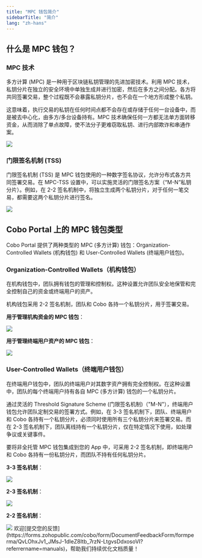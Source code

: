 ```yaml
---
title: "MPC 钱包简介"
sidebarTitle: "简介"
lang: "zh-hans"
---
```


## 什么是 MPC 钱包？

### MPC 技术

多方计算 (MPC) 是一种用于区块链私钥管理的先进加密技术。利用 MPC 技术，私钥分片在独立的安全环境中单独生成并进行加密，然后在多方之间分配。各方将共同签署交易，整个过程既不会暴露私钥分片，也不会在一个地方形成整个私钥。

这意味着，执行交易的私钥在任何时间点都不会存在或存储于任何一台设备中，而是被去中心化，由多方/多台设备持有。MPC 技术确保任何一方都无法单方面转移资金，从而消除了单点故障，使不法分子更难窃取私钥、进行内部欺诈和串通作案。

<img src="/cn/images/mpc-wallet/MPC technology_CN.svg"/>

### 门限签名机制 (TSS)

门限签名机制 (TSS) 是 MPC 钱包使用的一种数字签名协议，允许分布式各方共同签署交易。在 MPC-TSS 设置中，可以实施灵活的门限签名方案（“M-N”私钥分片）。例如，在 2-2 签名机制中，将独立生成两个私钥分片，对于任何一笔交易，都需要这两个私钥分片进行签名。

<img src="/cn/images/mpc-wallet/TSS.svg"/>

## Cobo Portal 上的 MPC 钱包类型

Cobo Portal 提供了两种类型的 MPC (多方计算) 钱包：Organization-Controlled Wallets (机构钱包) 和 User-Controlled Wallets (终端用户钱包)。

### Organization-Controlled Wallets（机构钱包）

在机构钱包中，团队拥有钱包的管理和控制权。这种设置允许团队安全地保管和完全控制自己的资金或终端用户的资产。

机构钱包采用 2-2 签名机制，团队和 Cobo 各持一个私钥分片，用于签署交易。

**用于管理机构资金的 MPC 钱包**：

<img src="/cn/images/mpc-wallet/MPC wallet for your organization’s own funds.svg"/>

**用于管理终端用户资产的 MPC 钱包**：

<img src="/cn/images/mpc-wallet/MPC wallet for your end users’ assets.svg"/>

### User-Controlled Wallets（终端用户钱包）

在终端用户钱包中，团队的终端用户对其数字资产拥有完全控制权。在这种设置中，团队的每个终端用户持有各自 MPC (多方计算) 钱包的一个私钥分片。

通过灵活的 Threshold Signature Scheme (门限签名机制)（"M-N"），终端用户钱包允许团队定制交易的签署方式。例如，在 3-3 签名机制下，团队、终端用户和 Cobo 各持有一个私钥分片，必须同时使用所有三个私钥分片来签署交易。而在 2-3 签名机制下，团队离线持有一个私钥分片，仅在特定情况下使用，如处理争议或关键事件。

要将非全托管 MPC 钱包集成到您的 App 中，可采用 2-2 签名机制，即终端用户和 Cobo 各持有一份私钥分片，而团队不持有任何私钥分片。

**3-3 签名机制**：

<img src="/cn/images/mpc-wallet/3-3 signature scheme.svg"/>

**2-3 签名机制**：

<img src="/cn/images/mpc-wallet/2-3 signature scheme.svg"/>

**2-2 签名机制**：

<img src="/cn/images/mpc-wallet/2-2 scheme.png"/>
<Tip>欢迎[提交您的反馈](https://forms.zohopublic.com/cobo/form/DocumentFeedbackForm/formperma/QvLOhxJv1_JMsJ-1dleZ8Itb_7rzN-LtgvsDdxosoVI?referrername=manuals)，帮助我们持续优化文档质量！</Tip>
